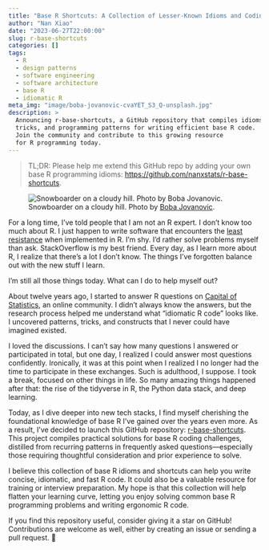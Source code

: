 ```yaml
---
title: "Base R Shortcuts: A Collection of Lesser-Known Idioms and Coding Patterns for Writing Concise and Fast R Code"
author: "Nan Xiao"
date: "2023-06-27T22:00:00"
slug: r-base-shortcuts
categories: []
tags:
  - R
  - design patterns
  - software engineering
  - software architecture
  - base R
  - idiomatic R
meta_img: "image/boba-jovanovic-cvaYET_S3_Q-unsplash.jpg"
description: >
  Announcing r-base-shortcuts, a GitHub repository that compiles idioms,
  tricks, and programming patterns for writing efficient base R code.
  Join the community and contribute to this growing resource
  for R programming today.
---
```


> TL;DR: Please help me extend this GitHub repo by adding your own
> base R programming idioms:
> <https://github.com/nanxstats/r-base-shortcuts>.

![Snowboarder on a cloudy hill. Photo by [Boba Jovanovic](https://unsplash.com/photos/cvaYET_S3_Q).](/image/boba-jovanovic-cvaYET_S3_Q-unsplash.jpg)

For a long time, I've told people that I am not an R expert. I don't know
too much about R. I just happen to write software that encounters the
[least resistance](https://en.wikipedia.org/wiki/Path_of_least_resistance)
when implemented in R. I'm shy. I'd rather solve problems myself than ask.
StackOverflow is my best friend.
Every day, as I learn more about R, I realize that there's a lot I don't know.
The things I've forgotten balance out with the new stuff I learn.

I'm still all those things today. What can I do to help myself out?

About twelve years ago, I started to answer R questions on
[Capital of Statistics](https://d.cosx.org/), an online community.
I didn't always know the answers, but the research process helped me
understand what "idiomatic R code" looks like.
I uncovered patterns, tricks, and constructs that I never
could have imagined existed.

I loved the discussions. I can't say how many questions I answered or
participated in total, but one day, I realized I could answer most questions
confidently. Ironically, it was at this point when I realized I no longer
had the time to participate in these exchanges. Such is adulthood, I suppose.
I took a break, focused on other things in life.
So many amazing things happened after that: the rise of the tidyverse in R,
the Python data stack, and deep learning.

Today, as I dive deeper into new tech stacks, I find myself cherishing the
foundational knowledge of base R I've gained over the years even more.
As a result, I've decided to launch this GitHub repository:
[r-base-shortcuts](https://github.com/nanxstats/r-base-shortcuts).
This project compiles practical solutions for base R coding challenges,
distilled from recurring patterns in frequently asked questions---especially
those requiring thoughtful consideration and prior experience to solve.

I believe this collection of base R idioms and shortcuts can help you write
concise, idiomatic, and fast R code. It could also be a valuable resource
for training or interview preparation. My hope is that this collection will
help flatten your learning curve, letting you enjoy solving common
base R programming problems and writing ergonomic R code.

If you find this repository useful, consider giving it a star on GitHub!
Contributions are welcome as well, either by creating an issue or sending
a pull request. 🤗
